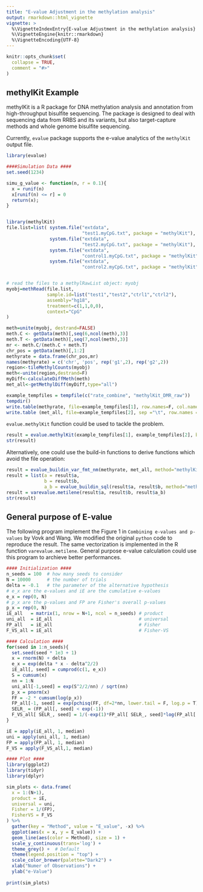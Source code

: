 ```yaml
---
title: "E-value Adjustment in the methylation analysis"
output: rmarkdown::html_vignette
vignette: >
  %\VignetteIndexEntry{E-value Adjustment in the methylation analysis}
  %\VignetteEngine{knitr::rmarkdown}
  %\VignetteEncoding{UTF-8}
---
```


```r
knitr::opts_chunk$set(
  collapse = TRUE,
  comment = "#>"
)
```

## methylKit Example

methylKit is a R package for DNA methylation analysis and annotation from high-throughput bisulfite sequencing. The package is designed to deal with sequencing data from RRBS and its variants, but also target-capture methods and whole genome bisulfite sequencing.

Currently, `evalue` package supports the e-value analytics of the `methylKit` output file.

```r
library(evalue)

####Simulation Data ####
set.seed(1234)

simu_g_value <- function(n, r = 0.1){
  x = runif(n)
  x[runif(n) <= r] = 0
  return(x);
}


library(methylKit)
file.list=list( system.file("extdata", 
                            "test1.myCpG.txt", package = "methylKit"),
                system.file("extdata",
                            "test2.myCpG.txt", package = "methylKit"),
                system.file("extdata", 
                            "control1.myCpG.txt", package = "methylKit"),
                system.file("extdata", 
                            "control2.myCpG.txt", package = "methylKit") )


# read the files to a methylRawList object: myobj
myobj=methRead(file.list,
               sample.id=list("test1","test2","ctrl1","ctrl2"),
               assembly="hg18",
               treatment=c(1,1,0,0),
               context="CpG"
)

meth=unite(myobj, destrand=FALSE)
meth.C <- getData(meth)[,seq(6,ncol(meth),3)]
meth.T <- getData(meth)[,seq(7,ncol(meth),3)]
mr <- meth.C/(meth.C + meth.T)
chr_pos = getData(meth)[,1:2]
methyrate = data.frame(chr_pos,mr)
names(methyrate) = c('chr', 'pos', rep('g1',2), rep('g2',2))
region<-tileMethylCounts(myobj)
meth<-unite(region,destrand=F)
myDiff<-calculateDiffMeth(meth)
met_all<-getMethylDiff(myDiff,type="all")

example_tempfiles = tempfile(c("rate_combine", "methylKit_DMR_raw"))
tempdir()
write.table(methyrate, file=example_tempfiles[1], row.names=F, col.names=T, quote=F, sep='\t')
write.table (met_all, file=example_tempfiles[2], sep ="\t", row.names =F, col.names =T, quote =F)
```

`evalue.methylKit` function could be used to tackle the problem.

```r
result = evalue.methylKit(example_tempfiles[1], example_tempfiles[2], bheader = T)
str(result)
```

Alternatively, one could use the build-in functions to derive functions which avoid the file operation:

```r
result = evalue_buildin_var_fmt_nm(methyrate, met_all, method="methylKit")
result = list(a = result$a, 
              b = result$b, 
              a_b = evalue_buildin_sql(result$a, result$b, method="methylKit"))
result = varevalue.metilene(result$a, result$b, result$a_b)
str(result)
```

## General purpose of E-value

The following program implement the Figure 1 in `Combining e-values and p-values` by Vovk and Wang. We modified the original `python` code to reproduce the result. The same vectorization is implemented in the R function `varevalue.metilene`. General purpose e-value calculation could use this program to archieve better performances.

```r
#### Initialization ####
n_seeds = 100  # how many seeds to consider
N = 10000      # the number of trials
delta = -0.1   # the parameter of the alternative hypothesis
# e_x are the e-values and iE are the cumulative e-values
e_x = rep(0, N)
# p_x are the p-values and FP are Fisher's overall p-values
p_x = rep(0, N)
iE_all   = matrix(1, nrow = N+1, ncol = n_seeds) # product
uni_all  = iE_all                                # universal
FP_all   = iE_all                                # Fisher
F_VS_all = iE_all                                # Fisher-VS

#### Calculation ####
for(seed in 1:n_seeds){
  set.seed(seed * 1e3 + 1)
  x = rnorm(N) + delta
  e_x = exp(delta * x - delta^2/2)
  iE_all[, seed] = cumprod(c(1, e_x))
  S = cumsum(x)
  nn = 1:N
  uni_all[-1,seed] = exp(S^2/2/nn) / sqrt(nn)
  p_x = pnorm(x)
  FF = -2 * cumsum(log(p_x))
  FP_all[-1, seed] = exp(pchisq(FF, df=2*nn, lower.tail = F, log.p = T))
  SELR_ = (FP_all[, seed] < exp(-1))
  F_VS_all[ SELR_, seed] = 1/(-exp(1)*FP_all[ SELR_, seed]*log(FP_all[ SELR_, seed]))   
}

iE = apply(iE_all, 1, median)
uni = apply(uni_all, 1, median)
FP = apply(FP_all, 1, median)
F_VS = apply(F_VS_all,1, median)

#### Plot ####
library(ggplot2)
library(tidyr)
library(dplyr)

sim_plots <- data.frame(
  x = 1:(N+1),
  product = iE,
  universal = uni,
  Fisher = 1/(FP),
  FisherVS = F_VS
) %>% 
  gather(key = "Method", value = "E_value", -x) %>%
  ggplot(aes(x = x, y = E_value)) + 
  geom_line(aes(color = Method), size = 1) + 
  scale_y_continuous(trans='log') +
  theme_grey() +  # Default
  theme(legend.position = "top") + 
  scale_color_brewer(palette="Dark2") +
  xlab("Numer of Observations") + 
  ylab("e-Value")
  
print(sim_plots)
```
